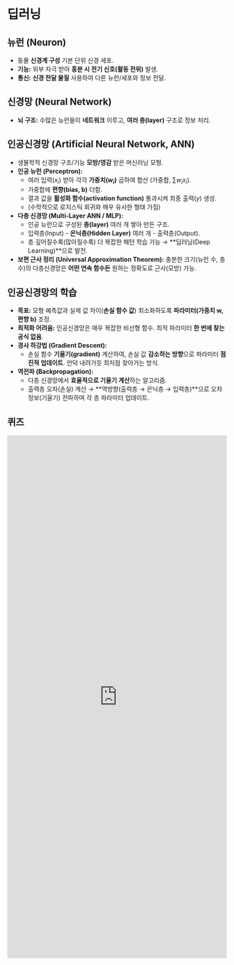 # 딥러닝

## 뉴런 (Neuron)

*   동물 **신경계 구성** 기본 단위 신경 세포.
*   **기능:** 외부 자극 받아 **흥분 시 전기 신호(활동 전위)** 발생.
*   **통신:** **신경 전달 물질** 사용하여 다른 뉴런/세포와 정보 전달.

## 신경망 (Neural Network)

*   **뇌 구조:** 수많은 뉴런들이 **네트워크** 이루고, **여러 층(layer)** 구조로 정보 처리.

## 인공신경망 (Artificial Neural Network, ANN)

*   생물학적 신경망 구조/기능 **모방/영감** 받은 머신러닝 모형.
*   **인공 뉴런 (Perceptron):**
    *   여러 입력($x_i$) 받아 각각 **가중치($w_i$)** 곱하여 합산 (가중합, $\sum w_i x_i$).
    *   가중합에 **편향(bias, b)** 더함.
    *   결과 값을 **활성화 함수(activation function)** 통과시켜 최종 출력($y$) 생성.
    *   (수학적으로 로지스틱 회귀와 매우 유사한 형태 가짐)
*   **다층 신경망 (Multi-Layer ANN / MLP):**
    *   인공 뉴런으로 구성된 **층(layer)** 여러 개 쌓아 만든 구조.
    *   입력층(Input) - **은닉층(Hidden Layer)** 여러 개 - 출력층(Output).
    *   층 깊어질수록(많아질수록) 더 복잡한 패턴 학습 가능 → **딥러닝(Deep Learning)**으로 발전.
*   **보편 근사 정리 (Universal Approximation Theorem):** 충분한 크기(뉴런 수, 층 수)의 다층신경망은 **어떤 연속 함수든** 원하는 정확도로 근사(모방) 가능.

## 인공신경망의 학습

*   **목표:** 모형 예측값과 실제 값 차이(**손실 함수 값**) 최소화하도록 **파라미터(가중치 w, 편향 b)** 조정.
*   **최적화 어려움:** 인공신경망은 매우 복잡한 비선형 함수. 최적 파라미터 **한 번에 찾는 공식 없음**.
*   **경사 하강법 (Gradient Descent):**
    *   손실 함수 **기울기(gradient)** 계산하여, 손실 값 **감소하는 방향**으로 파라미터 **점진적 업데이트**. 언덕 내려가듯 최저점 찾아가는 방식.
*   **역전파 (Backpropagation):**
    *   다층 신경망에서 **효율적으로 기울기 계산**하는 알고리즘.
    *   출력층 오차(손실) 계산 → **역방향(출력층 → 은닉층 → 입력층)**으로 오차 정보(기울기) 전파하며 각 층 파라미터 업데이트.


## 퀴즈

<iframe src="https://tally.so/embed/w4OebY?alignLeft=1&hideTitle=1&transparentBackground=1&dynamicHeight=1" loading="lazy" width="100%" height="1198" frameborder="0" marginheight="0" marginwidth="0" title="[통계] 딥러닝"></iframe>
